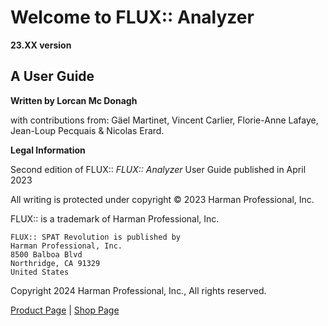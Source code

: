 # Welcome to FLUX:: Analyzer {.unnumbered}

**23.XX version**

## A User Guide

**Written by Lorcan Mc Donagh**

with contributions from:
Gäel Martinet, Vincent Carlier, Florie-Anne Lafaye, Jean-Loup Pecquais & Nicolas Erard.

**Legal Information**

Second edition of FLUX:: _FLUX:: Analyzer_ User Guide published in April 2023

All writing is protected under copyright © 2023 Harman Professional, Inc.

FLUX:: is a trademark of Harman Professional, Inc.

```
FLUX:: SPAT Revolution is published by
Harman Professional, Inc.
8500 Balboa Blvd
Northridge, CA 91329
United States
```

Copyright 2024 Harman Professional, Inc., All rights reserved.


[Product Page](https://www.flux.audio/project/flux-analyzer/)
| [Shop Page](https://shop.flux.audio/en_US/products/flux-analyzer)

